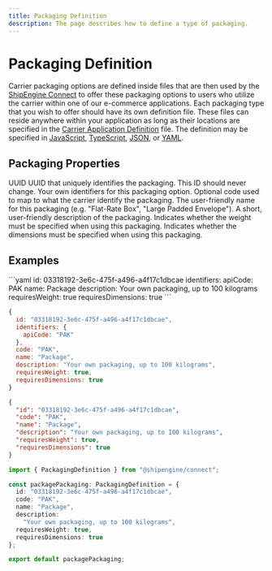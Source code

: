 ```yaml
---
title: Packaging Definition
description: The page describes how to define a type of packaging.
---
```



Packaging Definition
===============================================
Carrier packaging options are defined inside files that are then used by the [ShipEngine Connect](./../index.mdx) to offer these
packaging options to users who utilize the carrier within one of our e-commerce applications. Each packaging type that you wish to offer
should have its own definition file. These files can reside anywhere within your application as long as their locations are specified in the [Carrier Application Definition](./carrier.mdx) file.
 The definition may be specified in [JavaScript](https://developer.mozilla.org/en-US/docs/Web/JavaScript), [TypeScript](https://www.typescriptlang.org/), [JSON](https://developer.mozilla.org/en-US/docs/Web/JavaScript/Reference/Global_Objects/JSON), or
  [YAML](https://en.wikipedia.org/wiki/YAML).


Packaging Properties
----------------------------------------------
<Reference>

  <Field name="id" required={true}>
    <Type>
      UUID
    </Type>
    <Description>
      UUID that uniquely identifies the packaging. This ID should never change.
    </Description>
  </Field>

  <Field name="identifiers" type="object" required={false}>
    <Description>
      Your own identifiers for this packaging option.
    </Description>
  </Field>

  <Field name="code" type="string" required={false}>
    <Description>
      Optional code used to map to what the carrier identify the packaging.
    </Description>
  </Field>

  <Field name="name" type="string" required={true}>
    <Description>
      The user-friendly name for this packaging (e.g. "Flat-Rate Box", "Large Padded Envelope").
    </Description>
  </Field>

  <Field name="description" type="string" required={false}>
    <Description>
      A short, user-friendly description of the packaging.
    </Description>
  </Field>

  <Field name="requiresWeight" type="boolean" required={false}>
    <Description>
      Indicates whether the weight must be specified when using this packaging.
    </Description>
  </Field>

  <Field name="requiresDimensions" type="boolean" required={false}>
    <Description>
      Indicates whether the dimensions must be specified when using this packaging.
    </Description>
  </Field>

</Reference>



Examples
-----------------------------------------------

<CodeWrapper>
```yaml
id: 03318192-3e6c-475f-a496-a4f17c1dbcae
identifiers:
  apiCode: PAK
name: Package
description: Your own packaging, up to 100 kilograms
requiresWeight: true
requiresDimensions: true
```

```javascript
{
  id: "03318192-3e6c-475f-a496-a4f17c1dbcae",
  identifiers: {
    apiCode: "PAK"
  },
  code: "PAK",
  name: "Package",
  description: "Your own packaging, up to 100 kilograms",
  requiresWeight: true,
  requiresDimensions: true
}

```

```json
{
  "id": "03318192-3e6c-475f-a496-a4f17c1dbcae",
  "code": "PAK",
  "name": "Package",
  "description": "Your own packaging, up to 100 kilograms",
  "requiresWeight": true,
  "requiresDimensions": true
}
```

```typescript
import { PackagingDefinition } from "@shipengine/connect";

const packagePackaging: PackagingDefinition = {
  id: "03318192-3e6c-475f-a496-a4f17c1dbcae",
  code: "PAK",
  name: "Package",
  description:
    "Your own packaging, up to 100 kilograms",
  requiresWeight: true,
  requiresDimensions: true
};

export default packagePackaging;

```
</CodeWrapper>
